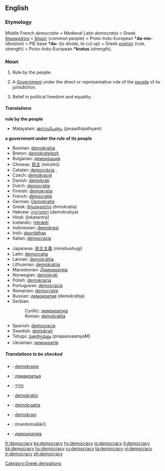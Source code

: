==English==

===Etymology===
Middle French ''democratie'' < Medieval Latin ''democratia'' < Greek [[δημοκράτια]] < [[δήμος]] (common people) < Proto-Indo-European '''*da-mo-''' (division) < PIE base '''*da-''' (to divide, to cut up) + Greek [[κράτος]] (rule, strength) < Proto-Indo-European '''*kratus''' (strength).

===Noun===
{{en-noun-reg-y|democrac|y}}

# Rule by the people.
# {{cattag|Government}} A [[Government]] under the direct or representative rule of the [[people]] of its jurisdiction.
# Belief in political freedom and equality.

====Translations====
'''rule by the people'''
{{top}}
*Malayalam: [[ജനാധിപത്യം]] (janaadhipathyam)
{{bottom}}

'''a government under the rule of its people'''
{{top}}
*Bosnian: [[demokratija#Bosnian|demokratija]] {{f}}
*Breton: [[demokratelezh]] {{f}}
*Bulgarian: [[демокрация]] {{f}}
*Chinese: [[民主]] (mínzhǔ)
*Catalan: [[democràcia]] ,{{f}}
*Czech: [[demokracie]] {{f}}
*Danish: [[demokrati]] {{n}}
*Dutch: [[democratie]] {{f}}
*Finnish: [[demokratia]]
*French: [[démocratie]] {{f}}
*German: [[Demokratie]] {{f}}
*Greek: [[δημοκρατία]] (ðimokratía)
*Hebrew: [[דמוקרטיה]] (demokratiya)
*Hindi: [lokatantra]
*Icelandic: [[lýðræði]]
*Indonesian: [[demokrasi]]
*Irish: [[daonláthas]]
*Italian: [[democrazia]]
{{mid}}
*Japanese: [[民主主義]] (minshushugi)
*Latin: [[democratia]] {{f}}
*Latvian: [[demokrātija]] {{f}}
*Lithuanian: [[demokratija]] {{f}}
*Macedonian: [[Демократија]] {{f}}
*Norwegian: [[demokrati]] {{n}}
*Polish: [[demokracja]] {{f}}
*Portuguese: [[democracia]] {{f}}
*Romanian: [[democraţie]]
*Russian: [[демократия]] (demokrátija) {{f}}
*Serbian:
*:Cyrillic: [[демократија#Serbian|демократија]] {{f}}
*:Roman: [[demokratija#Serbian|demokratija]] {{f}}
*Spanish: [[democracia]] {{f}}
*Swedish: [[demokrati]]
*Telugu: [[ప్రజాస్వామ్యం]] (prajaasvaamyaM)
*Ukrainian: [[демократія]] {{f}}
{{bottom}}

=====Translations to be checked=====
{{checktrans}}
*{{ttbc|Afrikaans}}: [[demokrasie]]
*{{ttbc|Belarusian}}: [[дэмакратыя]] {{f}}
*{{ttbc|Bengali}}: [[গণতন্ত্র]]
*{{ttbc|Esperanto}}: [[demokratio]]
*{{ttbc|Estonian}}: [[demokraatia]]
*{{ttbc|Malay}}: [[demokrasi]]
*{{ttbc|Persian}}: {{FAchar|[[مردم‌سالاری]]}} (mardomsālārī)
*{{ttbc|Macedonian}}: [[демократија]] {{f}}

[[Category:Greek derivations]]

[[fr:democracy]]
[[ko:democracy]]
[[hy:democracy]]
[[io:democracy]]
[[it:democracy]]
[[kk:democracy]]
[[hu:democracy]]
[[ru:democracy]]
[[ta:democracy]]
[[vi:democracy]]
[[tr:democracy]]
[[zh:democracy]]
